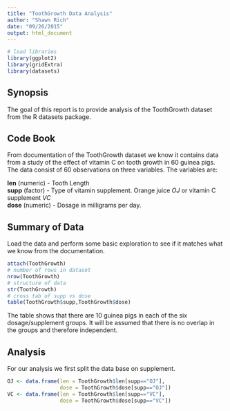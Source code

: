```yaml
---
title: "ToothGrowth Data Analysis"
author: "Shawn Rich"
date: "09/26/2015"
output: html_document
---
```


```r
# load libraries
library(ggplot2)
library(gridExtra)
library(datasets)
```

## Synopsis

The goal of this report is to provide analysis of the ToothGrowth dataset from the R datasets package. 

## Code Book

From documentation of the ToothGrowth dataset we know it contains data from a study of the effect of vitamin C on tooth growth in 60 guinea pigs. The data consist of 60 observations on three variables. The variables are:

**len** (numeric) - Tooth Length    
**supp** (factor) - Type of vitamin supplement. Orange juice *OJ* or vitamin C supplement *VC*  
**dose** (numeric) - Dosage in milligrams per day.  

## Summary of Data

Load the data and perform some basic exploration to see if it matches what we know from the documentation.


```r
attach(ToothGrowth)
# number of rows in dataset
nrow(ToothGrowth)
# structure of data
str(ToothGrowth)
# cross tab of supp vs dose
table(ToothGrowth$supp,ToothGrowth$dose)
```

The table shows that there are 10 guinea pigs in each of the six dosage/supplement groups. It will be assumed that there is no overlap in the groups and therefore independent.


## Analysis

For our analysis we first split the data base on supplement.

```r
OJ <- data.frame(len = ToothGrowth$len[supp=="OJ"],
                 dose = ToothGrowth$dose[supp=="OJ"])
VC <- data.frame(len = ToothGrowth$len[supp=="VC"],
                 dose = ToothGrowth$dose[supp=="VC"])
```

<!--
Now in the second portion of the class, we're going to analyze the ToothGrowth data in the R datasets package. 

    Load the ToothGrowth data and perform some basic exploratory data analyses 
    Provide a basic summary of the data.
    Use confidence intervals and/or hypothesis tests to compare tooth growth by supp and dose. (Only use the techniques from class, even if there's other approaches worth considering)
    State your conclusions and the assumptions needed for your conclusions. 

Some criteria that you will be evaluated on

    Did you  perform an exploratory data analysis of at least a single plot or table highlighting basic features of the data?
    Did the student perform some relevant confidence intervals and/or tests?
    Were the results of the tests and/or intervals interpreted in the context of the problem correctly? 
    Did the student describe the assumptions needed for their conclusions?
-->
